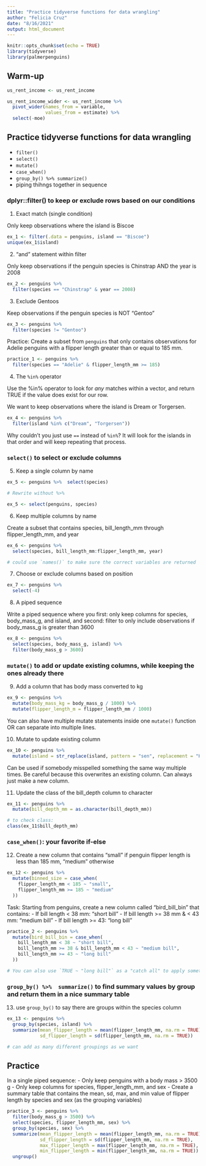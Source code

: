 ```yaml
---
title: "Practice tidyverse functions for data wrangling"
author: "Felicia Cruz"
date: "8/16/2021"
output: html_document
---
```


```r
knitr::opts_chunk$set(echo = TRUE)
library(tidyverse)
library(palmerpenguins)
```

## Warm-up
```r
us_rent_income <- us_rent_income

us_rent_income_wider <- us_rent_income %>% 
  pivot_wider(names_from = variable,
              values_from = estimate) %>% 
  select(-moe)
```

## Practice tidyverse functions for data wrangling 

- `filter()`
- `select()`
- `mutate()`
- `case_when()`
- `group_by() %>% summarize()`
- piping thihngs together in sequence 

### dplyr::filter() to keep or exclude rows based on our conditions 

1. Exact match (single condition)

Only keep observations where the island is Biscoe 
```r
ex_1 <- filter(.data = penguins, island == "Biscoe")
unique(ex_1$island)
```

2. "and" statement within filter

Only keep observations if the penguin species is Chinstrap AND the year is 2008 
```r
ex_2 <- penguins %>% 
  filter(species == "Chinstrap" & year == 2008)

```

3. Exclude Gentoos 

Keep observations if the penguin species is NOT "Gentoo"
```r
ex_3 <- penguins %>% 
  filter(species != "Gentoo")

```

Practice:
Create a subset from `penguins` that only contains observations for Adelie penguins with a flipper length greater than or equal to 185 mm.

```r
practice_1 <- penguins %>% 
  filter(species == "Adelie" & flipper_length_mm >= 185)

```

4. The `%in%` operator

  Use the %in% operator to look for *any* matches within a vector, and return TRUE if the value does exist for our row.
  
  We want to keep observations where the island is Dream or Torgersen. 
  
```r
ex_4 <- penguins %>%  
  filter(island %in% c("Dream", "Torgersen")) 

```
Why couldn't you just use `==` instead of `%in%`? 
  It will look for the islands in that order and will keep repeating that process. 
  

### `select()` to select or exclude columns

5. Keep a single column by name 

```r
ex_5 <- penguins %>%  select(species)

# Rewrite without %>%  

ex_5 <- select(penguins, species)
```

6. Keep multiple columns by name

Create a subset that contains species, bill_length_mm through flipper_length_mm, and year
```r
ex_6 <- penguins %>% 
  select(species, bill_length_mm:flipper_length_mm, year)

# could use `names()` to make sure the correct variables are returned
```

7. Choose or exclude columns based on position
```r
ex_7 <- penguins %>% 
  select(-4)

```

8. A piped sequence 

Write a piped sequence where you first: only keep columns for species, body_mass_g, and island, and second: filter to only include observations if body_mass_g is greater than 3600

```r
ex_8 <- penguins %>% 
  select(species, body_mass_g, island) %>% 
  filter(body_mass_g > 3600) 
```

### `mutate()` to add or update existing columns, while keeping the ones already there

9. Add a column that has body mass converted to kg 
```r
ex_9 <- penguins %>% 
  mutate(body_mass_kg = body_mass_g / 1000) %>%  
  mutate(flipper_length_m = flipper_length_mm / 1000)
```
You can also have multiple mutate statements inside one `mutate()` function OR can separate into multiple lines. 

10. Mutate to update existing column
```r
ex_10 <- penguins %>% 
  mutate(island = str_replace(island, pattern = "sen", replacement = "HOORAY!"))
```
Can be used if somebody misspelled something the same way multiple times. Be careful because this overwrites an existing column. Can always just make a new column. 

11. Update the class of the bill_depth column to character
```r
ex_11 <- penguins %>%  
  mutate(bill_depth_mm = as.character(bill_depth_mm))

# to check class:
class(ex_11$bill_depth_mm)
```

### `case_when()`: your favorite if-else

12. Create a new column that contains "small" if penguin flipper length is less than 185 mm, "medium" otherwise
```r
ex_12 <- penguins %>% 
  mutate(binned_size = case_when(
    flipper_length_mm < 185 ~ "small",
    flipper_length_mm >= 185 ~ "medium"
  ))

```

Task: Starting from penguins, create a new column called "bird_bill_bin" that contains: 
  - If bill length < 38 mm: "short bill"
  - If bill length >= 38 mm & < 43 mm: "medium bill" 
  - If bill length >= 43: "long bill"
  
```r
practice_2 <- penguins %>% 
  mutate(bird_bill_bin = case_when(
    bill_length_mm < 38 ~ "short bill",
    bill_length_mm >= 38 & bill_length_mm < 43 ~ "medium bill",
    bill_length_mm >= 43 ~ "long bill"
  ))

# You can also use `TRUE ~ "long bill"` as a "catch all" to apply something to everything else that does not fall into the previous categories. 
```

### `group_by() %>%  summarize()` to find summary values by group and return them in a nice summary table 

13. use `group_by()` to say there are groups within the species column
```r
ex_13 <- penguins %>% 
  group_by(species, island) %>% 
  summarize(mean_flipper_length = mean(flipper_length_mm, na.rm = TRUE), 
            sd_flipper_length = sd(flipper_length_mm, na.rm = TRUE))

# can add as many different groupings as we want 
```

## Practice 

In a single piped sequence: 
- Only keep penguins with a body mass > 3500 g
- Only keep columns for species, flipper_length_mm, and sex
- Create a summary table that contains the mean, sd, max, and min value of flipper length by species and sex (as the grouping variables)

```r
practice_3 <- penguins %>% 
  filter(body_mass_g > 3500) %>% 
  select(species, flipper_length_mm, sex) %>% 
  group_by(species, sex) %>% 
  summarize(mean_flipper_length = mean(flipper_length_mm, na.rm = TRUE),
            sd_flipper_length = sd(flipper_length_mm, na.rm = TRUE),
            max_flipper_length = max(flipper_length_mm, na.rm = TRUE),
            min_flipper_length = min(flipper_length_mm, na.rm = TRUE)) %>% 
  ungroup()


```


